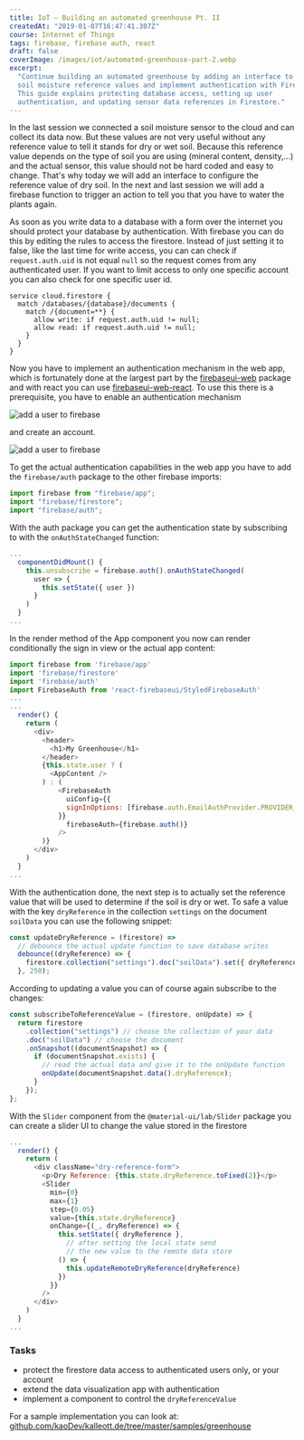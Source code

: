 ```yaml
---
title: IoT — Building an automated greenhouse Pt. II
createdAt: "2019-01-07T16:47:41.307Z"
course: Internet of Things
tags: firebase, firebase auth, react
draft: false
coverImage: /images/iot/automated-greenhouse-part-2.webp
excerpt:
  "Continue building an automated greenhouse by adding an interface to configure
  soil moisture reference values and implement authentication with Firebase.
  This guide explains protecting database access, setting up user
  authentication, and updating sensor data references in Firestore."
---
```


In the last session we connected a soil moisture sensor to the cloud and can
collect its data now. But these values are not very useful without any reference
value to tell it stands for dry or wet soil. Because this reference value
depends on the type of soil you are using (mineral content, density,...) and the
actual sensor, this value should not be hard coded and easy to change. That's
why today we will add an interface to configure the reference value of dry soil.
In the next and last session we will add a firebase function to trigger an
action to tell you that you have to water the plants again.

As soon as you write data to a database with a form over the internet you should
protect your database by authentication. With firebase you can do this by
editing the rules to access the firestore. Instead of just setting it to false,
like the last time for write access, you can can check if `request.auth.uid` is
not equal `null` so the request comes from any authenticated user. If you want
to limit access to only one specific account you can also check for one specific
user id.

```
service cloud.firestore {
  match /databases/{database}/documents {
    match /{document=**} {
      allow write: if request.auth.uid != null;
      allow read: if request.auth.uid != null;
    }
  }
}
```

Now you have to implement an authentication mechanism in the web app, which is
fortunately done at the largest part by the
[firebaseui-web](https://github.com/firebase/firebaseui-web) package and with
react you can use
[firebaseui-web-react](https://github.com/firebase/firebaseui-web-react). To use
this there is a prerequisite, you have to enable an authentication mechanism

![add a user to firebase](/images/iot/firebase-enable-auth.png)

and create an account.

![add a user to firebase](/images/iot/firebase-add-user.png)

To get the actual authentication capabilities in the web app you have to add the
`firebase/auth` package to the other firebase imports:

```js
import firebase from "firebase/app";
import "firebase/firestore";
import "firebase/auth";
```

With the auth package you can get the authentication state by subscribing to
with the `onAuthStateChanged` function:

```js
...
  componentDidMount() {
    this.unsubscribe = firebase.auth().onAuthStateChanged(
      user => {
        this.setState({ user })
      }
    )
  }
...
```

In the render method of the App component you now can render conditionally the
sign in view or the actual app content:

```js
import firebase from 'firebase/app'
import 'firebase/firestore'
import 'firebase/auth'
import FirebaseAuth from 'react-firebaseui/StyledFirebaseAuth'
...
...
  render() {
    return (
      <div>
        <header>
          <h1>My Greenhouse</h1>
        </header>
        {this.state.user ? (
          <AppContent />
        ) : (
            <FirebaseAuth
              uiConfig={{
              signInOptions: [firebase.auth.EmailAuthProvider.PROVIDER_ID]
            }}
              firebaseAuth={firebase.auth()}
            />
        )}
      </div>
    )
  }
...
```

With the authentication done, the next step is to actually set the reference
value that will be used to determine if the soil is dry or wet. To safe a value
with the key `dryReference` in the collection `settings` on the document
`soilData` you can use the following snippet:

```js
const updateDryReference = (firestore) =>
  // debounce the actual update function to save database writes
  debounce((dryReference) => {
    firestore.collection("settings").doc("soilData").set({ dryReference });
  }, 250);
```

According to updating a value you can of course again subscribe to the changes:

```js
const subscribeToReferenceValue = (firestore, onUpdate) => {
  return firestore
    .collection("settings") // choose the collection of your data
    .doc("soilData") // choose the document
    .onSnapshot((documentSnapshot) => {
      if (documentSnapshot.exists) {
        // read the actual data and give it to the onUpdate function
        onUpdate(documentSnapshot.data().dryReference);
      }
    });
};
```

With the `Slider` component from the `@material-ui/lab/Slider` package you can
create a slider UI to change the value stored in the firestore

```js
...
  render() {
    return (
      <div className="dry-reference-form">
        <p>Dry Reference: {this.state.dryReference.toFixed(2)}</p>
        <Slider
          min={0}
          max={1}
          step={0.05}
          value={this.state.dryReference}
          onChange={(_, dryReference) => {
            this.setState({ dryReference },
              // after setting the local state send
              // the new value to the remote data store
            () => {
              this.updateRemoteDryReference(dryReference)
            })
          }}
        />
      </div>
    )
  }
...
```

### Tasks

- protect the firestore data access to authenticated users only, or your account
- extend the data visualization app with authentication
- implement a component to control the `dryReferenceValue`

For a sample implementation you can look at:
[github.com/kaoDev/kalleott.de/tree/master/samples/greenhouse](https://github.com/kaoDev/kalleott.de/tree/master/samples/greenhouse)
